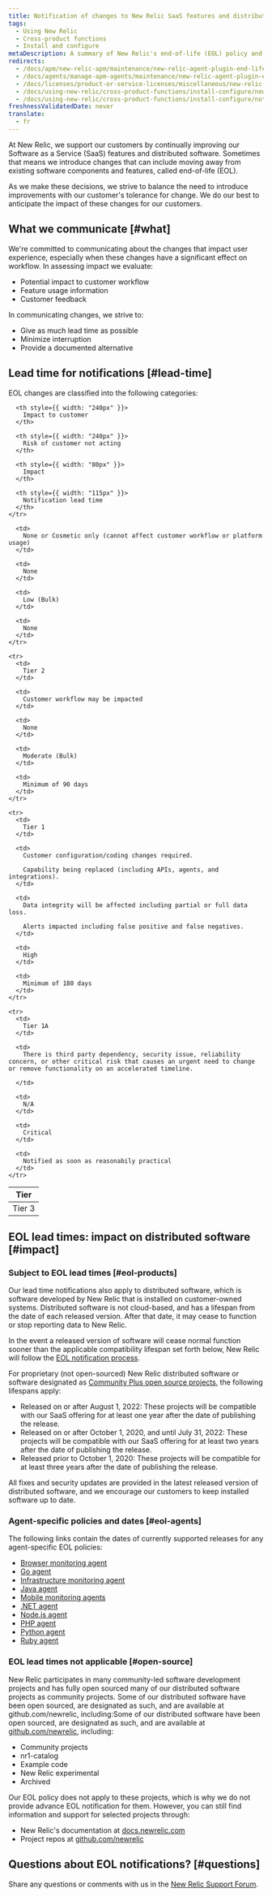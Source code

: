 ```yaml
---
title: Notification of changes to New Relic SaaS features and distributed software
tags:
  - Using New Relic
  - Cross-product functions
  - Install and configure
metaDescription: A summary of New Relic's end-of-life (EOL) policy and lead time for notifications based on impact of SaaS features and distributed systems.
redirects:
  - /docs/apm/new-relic-apm/maintenance/new-relic-agent-plugin-end-life-policy
  - /docs/agents/manage-apm-agents/maintenance/new-relic-agent-plugin-end-life-policy
  - /docs/licenses/product-or-service-licenses/miscellaneous/new-relic-agent-plugin-end-life-policy
  - /docs/using-new-relic/cross-product-functions/install-configure/new-relic-agent-plugin-end-life-policy
  - /docs/using-new-relic/cross-product-functions/install-configure/notification-changes-new-relic-saas-features-distributed-software
freshnessValidatedDate: never
translate:
  - fr
---
```


At New Relic, we support our customers by continually improving our Software as a Service (SaaS) features and distributed software. Sometimes that means we introduce changes that can include moving away from existing software components and features, called end-of-life (EOL).

As we make these decisions, we strive to balance the need to introduce improvements with our customer's tolerance for change. We do our best to anticipate the impact of these changes for our customers.

## What we communicate [#what]

We're committed to communicating about the changes that impact user experience, especially when these changes have a significant effect on workflow. In assessing impact we evaluate:

* Potential impact to customer workflow
* Feature usage information
* Customer feedback

In communicating changes, we strive to:

* Give as much lead time as possible
* Minimize interruption
* Provide a documented alternative

## Lead time for notifications [#lead-time]

EOL changes are classified into the following categories:

<table>
  <thead>
    <tr>
      <th style={{ width: "80px" }}>
        Tier
      </th>

      <th style={{ width: "240px" }}>
        Impact to customer
      </th>

      <th style={{ width: "240px" }}>
        Risk of customer not acting
      </th>

      <th style={{ width: "80px" }}>
        Impact
      </th>

      <th style={{ width: "115px" }}>
        Notification lead time
      </th>
    </tr>
  </thead>

  <tbody>
    <tr>
      <td>
        Tier 3
      </td>

      <td>
        None or Cosmetic only (cannot affect customer workflow or platform usage)
      </td>

      <td>
        None
      </td>

      <td>
        Low (Bulk)
      </td>

      <td>
        None
      </td>
    </tr>

    <tr>
      <td>
        Tier 2
      </td>

      <td>
        Customer workflow may be impacted
      </td>

      <td>
        None
      </td>

      <td>
        Moderate (Bulk)
      </td>

      <td>
        Minimum of 90 days
      </td>
    </tr>

    <tr>
      <td>
        Tier 1
      </td>

      <td>
        Customer configuration/coding changes required.

        Capability being replaced (including APIs, agents, and integrations).
      </td>

      <td>
        Data integrity will be affected including partial or full data loss.

        Alerts impacted including false positive and false negatives.
      </td>

      <td>
        High
      </td>

      <td>
        Minimum of 180 days
      </td>
    </tr>

    <tr>
      <td>
        Tier 1A
      </td>

      <td>
        There is third party dependency, security issue, reliability concern, or other critical risk that causes an urgent need to change or remove functionality on an accelerated timeline.  

      </td>

      <td>
        N/A
      </td>

      <td>
        Critical
      </td>

      <td>
        Notified as soon as reasonabily practical
      </td>
    </tr>
  </tbody>
</table>

## EOL lead times: impact on distributed software [#impact]

### Subject to EOL lead times [#eol-products]

Our lead time notifications also apply to distributed software, which is software developed by New Relic that is installed on customer-owned systems. Distributed software is not cloud-based, and has a lifespan from the date of each released version. After that date, it may cease to function or stop reporting data to New Relic.

In the event a released version of software will cease normal function sooner than the applicable compatibility lifespan set forth below, New Relic will follow the [EOL notification process](#lead-time).

For proprietary (not open-sourced) New Relic distributed software or software designated as [Community Plus open source projects](/docs/licenses/license-information/general-usage-licenses/global-technical-support-offerings/#open-source-projects), the following lifespans apply:

* Released on or after August 1, 2022: These projects will be compatible with our SaaS offering for at least one year after the date of publishing the release.
* Released on or after October 1, 2020, and until July 31, 2022: These projects will be compatible with our SaaS offering for at least two years after the date of publishing the release.
* Released prior to October 1, 2020: These projects will be compatible for at least three years after the date of publishing the release.

All fixes and security updates are provided in the latest released version of distributed software, and we encourage our customers to keep installed software up to date.

### Agent-specific policies and dates [#eol-agents]

The following links contain the dates of currently supported releases for any agent-specific EOL policies:

* [Browser monitoring agent](/docs/browser/browser-monitoring/getting-started/browser-agent-eol-policy)
* [Go agent](/docs/apm/agents/go-agent/get-started/go-agent-eol-policy)
* [Infrastructure monitoring agent](/docs/infrastructure/infrastructure-monitoring/get-started/infrastructure-agent-eol-policy)
* [Java agent](/docs/apm/agents/java-agent/getting-started/java-agent-eol-policy)
* [Mobile monitoring agents](/docs/mobile-monitoring/new-relic-mobile/get-started/mobile-agents-eol-policy)
* [.NET agent](/docs/apm/agents/net-agent/getting-started/net-agent-eol-policy)
* [Node.js agent](/docs/apm/agents/nodejs-agent/getting-started/nodejs-agent-eol-policy)
* [PHP agent](/docs/apm/agents/php-agent/getting-started/php-agent-eol-policy)
* [Python agent](/docs/apm/agents/python-agent/getting-started/python-agent-eol-policy)
* [Ruby agent](/docs/apm/agents/ruby-agent/getting-started/ruby-agent-eol-policy)

### EOL lead times not applicable [#open-source]

New Relic participates in many community-led software development projects and has fully open sourced many of our distributed software projects as community projects. Some of our distributed software have been open sourced, are designated as such, and are available at github.com/newrelic, including:Some of our distributed software have been open sourced, are designated as such, and are available at [github.com/newrelic](https://github.com/newrelic), including:

* Community projects
* nr1-catalog
* Example code
* New Relic experimental
* Archived

Our EOL policy does not apply to these projects, which is why we do not provide advance EOL notification for them. However, you can still find information and support for selected projects through:

* New Relic's documentation at [docs.newrelic.com](https://docs.newrelic.com)
* Project repos at [github.com/newrelic](https://github.com/newrelic)

## Questions about EOL notifications? [#questions]

Share any questions or comments with us in the [New Relic Support Forum](https://discuss.newrelic.com/c/conversation-hub/product-updates/478).

